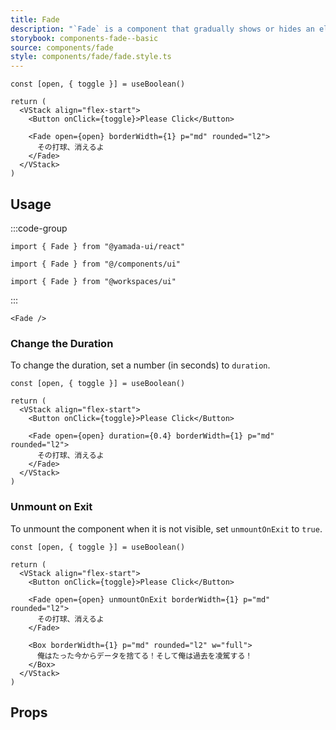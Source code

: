```yaml
---
title: Fade
description: "`Fade` is a component that gradually shows or hides an element."
storybook: components-fade--basic
source: components/fade
style: components/fade/fade.style.ts
---
```


```tsx preview functional client
const [open, { toggle }] = useBoolean()

return (
  <VStack align="flex-start">
    <Button onClick={toggle}>Please Click</Button>

    <Fade open={open} borderWidth={1} p="md" rounded="l2">
      その打球、消えるよ
    </Fade>
  </VStack>
)
```

## Usage

:::code-group

```tsx [package]
import { Fade } from "@yamada-ui/react"
```

```tsx [alias]
import { Fade } from "@/components/ui"
```

```tsx [monorepo]
import { Fade } from "@workspaces/ui"
```

:::

```tsx
<Fade />
```

### Change the Duration

To change the duration, set a number (in seconds) to `duration`.

```tsx preview functional client
const [open, { toggle }] = useBoolean()

return (
  <VStack align="flex-start">
    <Button onClick={toggle}>Please Click</Button>

    <Fade open={open} duration={0.4} borderWidth={1} p="md" rounded="l2">
      その打球、消えるよ
    </Fade>
  </VStack>
)
```

### Unmount on Exit

To unmount the component when it is not visible, set `unmountOnExit` to `true`.

```tsx preview functional client
const [open, { toggle }] = useBoolean()

return (
  <VStack align="flex-start">
    <Button onClick={toggle}>Please Click</Button>

    <Fade open={open} unmountOnExit borderWidth={1} p="md" rounded="l2">
      その打球、消えるよ
    </Fade>

    <Box borderWidth={1} p="md" rounded="l2" w="full">
      俺はたった今からデータを捨てる！そして俺は過去を凌駕する！
    </Box>
  </VStack>
)
```

## Props

<PropsTable name="fade" />
